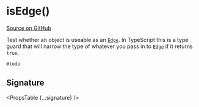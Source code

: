 
# isEdge()

[Source on GitHub](https://github.com/wbkd/react-flow/blob/f919cb152dd5a92ec3b4d7e4568ffe099bc2af39/packages/react/src/utils/general.ts#L14)

Test whether an object is useable as an [`Edge`](../types/edge). In TypeScript
this is a type guard that will narrow the type of whatever you pass in to
[`Edge`](../types/edge) if it returns `true`.

```js
@todo
```

## Signature

<PropsTable {...signature} />
